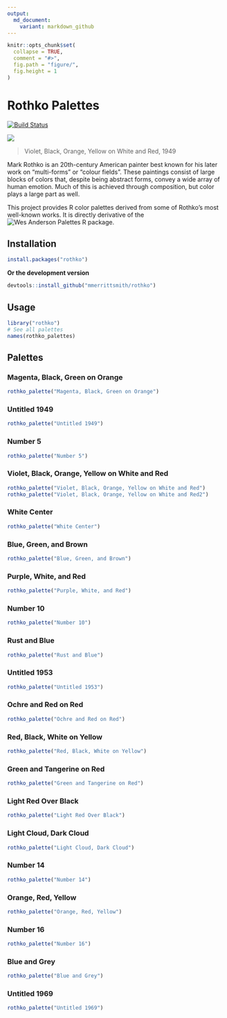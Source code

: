```yaml
---
output:
  md_document:
    variant: markdown_github
---
```


<!-- README.md is generated from README.Rmd. Please edit that file -->

```r
knitr::opts_chunk$set(
  collapse = TRUE,
  comment = "#>",
  fig.path = "figure/",
  fig.height = 1
)
```

# Rothko Palettes
[![Build Status](https://travis-ci.org/mmerrittsmith/rothko.png)](https://travis-ci.org/mmerrittsmith/rothko)

![](vboyorar.jpg)

> Violet, Black, Orange, Yellow on White and Red, 1949

Mark Rothko is an 20th-century American painter best known for his later work on "multi-forms" or "colour fields". These paintings consist of large blocks of colors that, despite being abstract forms, convey a wide array of human emotion. Much of this is achieved through composition, but color plays a large part as well. 

This project provides R color palettes derived from some of Rothko's most well-known works. It is directly derivative of the ![Wes Anderson Palettes R package](https://github.com/karthik/wesanderson). 

## Installation

```r
install.packages("rothko")
```

__Or the development version__

```r
devtools::install_github("mmerrittsmith/rothko")
```

## Usage
```r
library("rothko")
# See all palettes
names(rothko_palettes)
```

## Palettes

### Magenta, Black, Green on Orange

```r
rothko_palette("Magenta, Black, Green on Orange")
```

### Untitled 1949
```r
rothko_palette("Untitled 1949")
```

### Number 5
```r
rothko_palette("Number 5")
```

### Violet, Black, Orange, Yellow on White and Red
```r
rothko_palette("Violet, Black, Orange, Yellow on White and Red")
rothko_palette("Violet, Black, Orange, Yellow on White and Red2")
```

### White Center
```r
rothko_palette("White Center")
```

### Blue, Green, and Brown
```r
rothko_palette("Blue, Green, and Brown")
```

### Purple, White, and Red
```r
rothko_palette("Purple, White, and Red")
```

### Number 10
```r
rothko_palette("Number 10")
```

### Rust and Blue
```r
rothko_palette("Rust and Blue")
```

### Untitled 1953
```r
rothko_palette("Untitled 1953")
```

### Ochre and Red on Red
```r
rothko_palette("Ochre and Red on Red")
```

### Red, Black, White on Yellow
```r
rothko_palette("Red, Black, White on Yellow")
```

### Green and Tangerine on Red
```r
rothko_palette("Green and Tangerine on Red")
```

### Light Red Over Black
```r
rothko_palette("Light Red Over Black")
```

### Light Cloud, Dark Cloud
```r
rothko_palette("Light Cloud, Dark Cloud")
```

### Number 14
```r
rothko_palette("Number 14")
```

### Orange, Red, Yellow
```r
rothko_palette("Orange, Red, Yellow")
```

### Number 16
```r
rothko_palette("Number 16")
```

### Blue and Grey
```r
rothko_palette("Blue and Grey")
```

### Untitled 1969
```r
rothko_palette("Untitled 1969")
```
